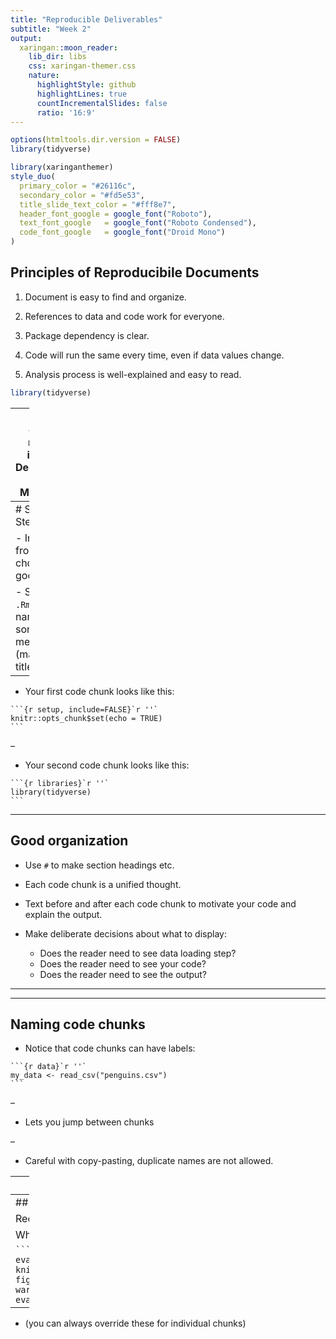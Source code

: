 ```yaml
---
title: "Reproducible Deliverables"
subtitle: "Week 2"
output:
  xaringan::moon_reader:
    lib_dir: libs
    css: xaringan-themer.css
    nature:
      highlightStyle: github
      highlightLines: true
      countIncrementalSlides: false
      ratio: '16:9'
---
```


```r
options(htmltools.dir.version = FALSE)
library(tidyverse)
```

```r
library(xaringanthemer)
style_duo(
  primary_color = "#26116c",
  secondary_color = "#fd5e53",
  title_slide_text_color = "#fff8e7",
  header_font_google = google_font("Roboto"),
  text_font_google   = google_font("Roboto Condensed"),
  code_font_google   = google_font("Droid Mono")
)
```

## Principles of Reproducibile Documents

1. Document is easy to find and organize.

2. References to data and code work for everyone.

3. Package dependency is clear.

4. Code will run the same every time, even if data values change.

5. Analysis process is well-explained and easy to read.

```r
library(tidyverse)
```

---
class: center, middle, invert
# Deliverables in R Markdown

---
# Setup Steps

- In the frontmatter, choose a good title.

- Save your `.Rmd` file, and name it something meaningful (match the title!)

--

- Your first code chunk looks like this:

````
```{r setup, include=FALSE}`r ''`
knitr::opts_chunk$set(echo = TRUE)
```
````

--

- Your second code chunk looks like this:

````
```{r libraries}`r ''`
library(tidyverse)
```
````

---

## Good organization

- Use `#` to make section headings etc.

- Each code chunk is a unified thought.

- Text before and after each code chunk to motivate your code and explain the output.

- Make deliberate decisions about what to display:
    + Does the reader need to see data loading step?
    + Does the reader need to see your code?
    + Does the reader need to see the output?
    
---  

---

## Naming code chunks

- Notice that code chunks can have labels:

````
```{r data}`r ''`
my_data <- read_csv("penguins.csv")
```
````

--

- Lets you jump between chunks

--

- Careful with copy-pasting, duplicate names are not allowed.


---
## Setting chunk options

- `echo`: Should this code be **shown** (echoed)?

- `eval`: Should this code be **run** (evaluated)?

- `include`: Should this code be neither shown nor run?

- `error`: If there is an error, should that display rather than breaking the knit?

- `warning`: If there is a warning, should that display?

- `message`: If there is a message, should that display?

---
## Setting options for ALL chunks

Recall that first setup chunk.

What do you think this does?

````
```{r global_options, eval=FALSE}`r ''`
knitr::opts_chunk$set(fig.width=6, fig.height=4,
                      echo=TRUE, warning=FALSE, 
                      message=FALSE, eval=TRUE)
```
````

--

- (you can always override these for individual chunks)

